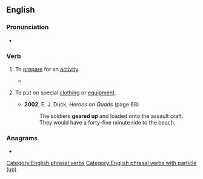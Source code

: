 ==English==

===Pronunciation===
* {{audio|en|en-au-gear up.ogg|Audio (AU)}}

===Verb===
{{en-verb|*}}

# {{lb|en|intransitive|idiomatic}} To [[prepare]] for an [[activity]].
#: {{ux|en|The hardware store is '''gearing up''' for spring in February with garden supplies and seeds.}}
#* {{quote-journal|en|date=2021 June 2|title=Network News: £80m upgrades and renewals on Bank Holiday|journal=RAIL|issue=932|page=23|text=As this issue of ''RAIL'' went to press, NR was '''gearing up''' to deliver a further £80m of upgrades over the Late May Bank Holiday (May 29-31), across 620 projects.}}
# {{lb|en|intransitive|idiomatic}} To put on special [[clothing]] or [[equipment]].
#* '''2002''', E. J. Duck, ''Heroes on Quads'' (page 68)
#*: The soldiers '''geared up''' and loaded onto the assault craft. They would have a forty-five minute ride to the beach.

===Anagrams===
* {{anagrams|en|a=aegpru|Prague|upgear}}

[[Category:English phrasal verbs]]
[[Category:English phrasal verbs with particle (up)]]